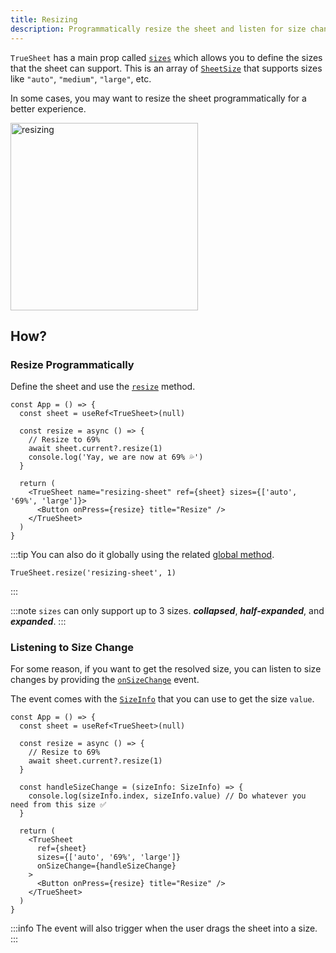 ```yaml
---
title: Resizing
description: Programmatically resize the sheet and listen for size changes.
---
```



`TrueSheet` has a main prop called [`sizes`](/reference/props#sizes) which allows you to define the sizes that the sheet can support. This is an array of [`SheetSize`](/reference/types#sheetsize) that supports sizes like `"auto"`, `"medium"`, `"large"`, etc.

In some cases, you may want to resize the sheet programmatically for a better experience.

<img alt="resizing" src={resizing} width="300"/>

## How?

### Resize Programmatically

Define the sheet and use the [`resize`](/reference/methods#resize) method.

```tsx {2-2,6-6,11-13}
const App = () => {
  const sheet = useRef<TrueSheet>(null)

  const resize = async () => {
    // Resize to 69%
    await sheet.current?.resize(1)
    console.log('Yay, we are now at 69% 💦')
  }

  return (
    <TrueSheet name="resizing-sheet" ref={sheet} sizes={['auto', '69%', 'large']}>
      <Button onPress={resize} title="Resize" />
    </TrueSheet>
  )
}
```

:::tip
You can also do it globally using the related [global method](/reference/methods#global-methods).

```tsx
TrueSheet.resize('resizing-sheet', 1)
```
:::

:::note
`sizes` can only support up to 3 sizes. **_collapsed_**, **_half-expanded_**, and **_expanded_**.
:::


### Listening to Size Change

For some reason, if you want to get the resolved size, you can listen to size changes by providing the [`onSizeChange`](/reference/props#onsizechange) event.

The event comes with the [`SizeInfo`](/reference/types#sizeinfo) that you can use to get the size `value`.

```tsx {9-11,17-17}
const App = () => {
  const sheet = useRef<TrueSheet>(null)

  const resize = async () => {
    // Resize to 69%
    await sheet.current?.resize(1)
  }

  const handleSizeChange = (sizeInfo: SizeInfo) => {
    console.log(sizeInfo.index, sizeInfo.value) // Do whatever you need from this size ✅
  }

  return (
    <TrueSheet
      ref={sheet}
      sizes={['auto', '69%', 'large']}
      onSizeChange={handleSizeChange}
    >
      <Button onPress={resize} title="Resize" />
    </TrueSheet>
  )
}
```

:::info
The event will also trigger when the user drags the sheet into a size.
:::
